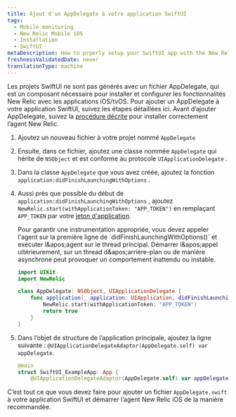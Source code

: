 ```yaml
---
title: Ajout d'un AppDelegate à votre application SwiftUI
tags:
  - Mobile monitoring
  - New Relic Mobile iOS
  - Installation
  - SwiftUI
metaDescription: How to prperly setup your SwiftUI app with the New Relic agent.
freshnessValidatedDate: never
translationType: machine
---
```


Les projets SwiftUI ne sont pas générés avec un fichier AppDelegate, qui est un composant nécessaire pour installer et configurer les fonctionnalités New Relic avec les applications iOS/tvOS. Pour ajouter un AppDelegate à votre application SwiftUI, suivez les étapes détaillées ici. Avant d’ajouter AppDelegate, suivez la [procédure décrite](/docs/mobile-monitoring/new-relic-mobile-ios/installation/spm-installation) pour installer correctement l’agent New Relic.

1. Ajoutez un nouveau fichier à votre projet nommé `AppDelegate`

2. Ensuite, dans ce fichier, ajoutez une classe nommée `AppDelegate` qui hérite de `NSObject` et est conforme au protocole `UIApplicationDelegate` .

3. Dans la classe `AppDelegate` que vous avez créée, ajoutez la fonction `application:didFinishLaunchingWithOptions` .

4. Aussi près que possible du début de `application:didFinishLaunchingWithOptions` , ajoutez `NewRelic.start(withApplicationToken: "APP_TOKEN")` en remplaçant `APP_TOKEN` par votre [jeton d&apos;application](/docs/mobile-apps/viewing-your-application-token).

   <Callout variant="important">
     Pour garantir une instrumentation appropriée, vous devez appeler l&apos;agent sur la première ligne de `didFinishLaunchingWithOptions()` et exécuter l&amp;apos;agent sur le thread principal. Démarrer l&amp;apos;appel ultérieurement, sur un thread d&amp;apos;arrière-plan ou de manière asynchrone peut provoquer un comportement inattendu ou instable.
   </Callout>

   ```swift
   import UIKit
   import NewRelic

   class AppDelegate: NSObject, UIApplicationDelegate {
       func application(_ application: UIApplication, didFinishLaunchingWithOptions launchOptions: [UIApplication.LaunchOptionsKey : Any]? = nil) -> Bool {
           NewRelic.start(withApplicationToken: "APP_TOKEN")
           return true
       }
   }
   ```

5. Dans l’objet de structure de l’application principale, ajoutez la ligne suivante : `@UIApplicationDelegateAdaptor(AppDelegate.self) var appDelegate`.

   ```swift
   @main
   struct SwiftUI_ExampleApp: App {
       @UIApplicationDelegateAdaptor(AppDelegate.self) var appDelegate
   ```

C’est tout ce que vous devez faire pour ajouter un fichier `AppDelegate.swift` à votre application SwiftUI et démarrer l’agent New Relic iOS de la manière recommandée.

<InstallFeedback />